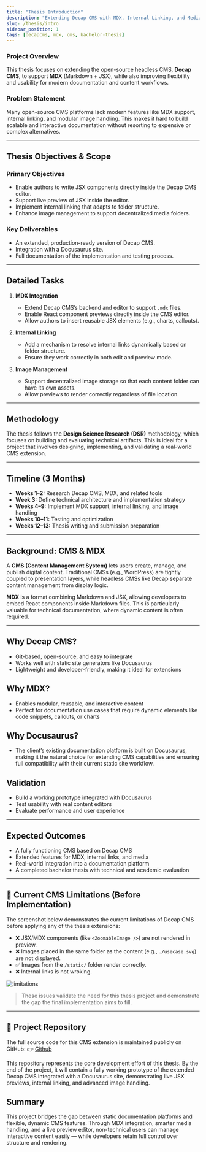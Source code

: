 ```yaml
---
title: "Thesis Introduction"
description: "Extending Decap CMS with MDX, Internal Linking, and Media Management"
slug: /thesis/intro
sidebar_position: 1
tags: [decapcms, mdx, cms, bachelor-thesis]
---
```


### Project Overview

This thesis focuses on extending the open-source headless CMS, **Decap CMS**, to support **MDX** (Markdown + JSX), while also improving flexibility and usability for modern documentation and content workflows.

### Problem Statement

Many open-source CMS platforms lack modern features like MDX support, internal linking, and modular image handling. This makes it hard to build scalable and interactive documentation without resorting to expensive or complex alternatives.

---

## Thesis Objectives & Scope

### Primary Objectives

- Enable authors to write JSX components directly inside the Decap CMS editor.
- Support live preview of JSX inside the editor.
- Implement internal linking that adapts to folder structure.
- Enhance image management to support decentralized media folders.

### Key Deliverables

- An extended, production-ready version of Decap CMS.
- Integration with a Docusaurus site.
- Full documentation of the implementation and testing process.

---

## Detailed Tasks

1. **MDX Integration**

   - Extend Decap CMS’s backend and editor to support `.mdx` files.
   - Enable React component previews directly inside the CMS editor.
   - Allow authors to insert reusable JSX elements (e.g., charts, callouts).

2. **Internal Linking**

   - Add a mechanism to resolve internal links dynamically based on folder structure.
   - Ensure they work correctly in both edit and preview mode.

3. **Image Management**

   - Support decentralized image storage so that each content folder can have its own assets.
   - Allow previews to render correctly regardless of file location.

---

## Methodology

The thesis follows the **Design Science Research (DSR)** methodology, which focuses on building and evaluating technical artifacts. This is ideal for a project that involves designing, implementing, and validating a real-world CMS extension.

---

## Timeline (3 Months)

- **Weeks 1–2:** Research Decap CMS, MDX, and related tools
- **Week 3:** Define technical architecture and implementation strategy
- **Weeks 4–9:** Implement MDX support, internal linking, and image handling
- **Weeks 10–11:** Testing and optimization
- **Weeks 12–13:** Thesis writing and submission preparation

---

## Background: CMS & MDX

A **CMS (Content Management System)** lets users create, manage, and publish digital content. Traditional CMSs (e.g., WordPress) are tightly coupled to presentation layers, while headless CMSs like Decap separate content management from display logic.

**MDX** is a format combining Markdown and JSX, allowing developers to embed React components inside Markdown files. This is particularly valuable for technical documentation, where dynamic content is often required.

---

## Why Decap CMS?

- Git-based, open-source, and easy to integrate
- Works well with static site generators like Docusaurus
- Lightweight and developer-friendly, making it ideal for extensions

## Why MDX?

- Enables modular, reusable, and interactive content
- Perfect for documentation use cases that require dynamic elements like code snippets, callouts, or charts

## Why Docusaurus?

- The client’s existing documentation platform is built on Docusaurus, making it the natural choice for extending CMS capabilities and ensuring full compatibility with their current static site workflow.

## Validation

- Build a working prototype integrated with Docusaurus
- Test usability with real content editors
- Evaluate performance and user experience

---

## Expected Outcomes

- A fully functioning CMS based on Decap CMS
- Extended features for MDX, internal links, and media
- Real-world integration into a documentation platform
- A completed bachelor thesis with technical and academic evaluation

---

## 📸 Current CMS Limitations (Before Implementation)

The screenshot below demonstrates the current limitations of Decap CMS before applying any of the thesis extensions:

- ❌ JSX/MDX components (like `<ZoomableImage />`) are not rendered in preview.
- ❌ Images placed in the same folder as the content (e.g., `./usecase.svg`) are not displayed.
- ✅ Images from the `/static/` folder render correctly.
- ❌ Internal links is not wroking.

![limitations](./limitations.png)

> These issues validate the need for this thesis project and demonstrate the gap the final implementation aims to fill.

---

## 🔗 Project Repository

The full source code for this CMS extension is maintained publicly on GitHub:
👉 [Github](https://github.com/niravbhuva99/cms-thesis-project)

This repository represents the core development effort of this thesis.
By the end of the project, it will contain a fully working prototype of the extended Decap CMS integrated with a Docusaurus site, demonstrating live JSX previews, internal linking, and advanced image handling.

## Summary

This project bridges the gap between static documentation platforms and flexible, dynamic CMS features. Through MDX integration, smarter media handling, and a live preview editor, non-technical users can manage interactive content easily — while developers retain full control over structure and rendering.
